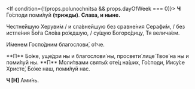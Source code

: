 <If condition={!(props.polunochnitsa && props.dayOfWeek === 0)}>
    **Ч** Го́споди поми́луй **(трижды)**. **Слава, и ныне.**
</If>

Честне́йшую Херуви́м / и сла́внейшую без сравне́ния Серафи́м, / без истле́ния Бо́га Сло́ва ро́ждшую, / су́щую Богоро́дицу, Тя велича́ем.

И́менем Госпо́дним благослови́, о́тче.

<If condition={props.polunochnitsa}>
    <Then>**П** Бо́же, уще́дри ны и благослови́ ны, просвети́ лице́ Твое́ на ны и поми́луй ны.</Then>
    <Else>**П** Моли́твами святы́х оте́ц на́ших, Го́споди, Иису́се Христе́, Бо́же наш, поми́луй нас.</Else>
</If>

**Ч [Н]** Ами́нь.
